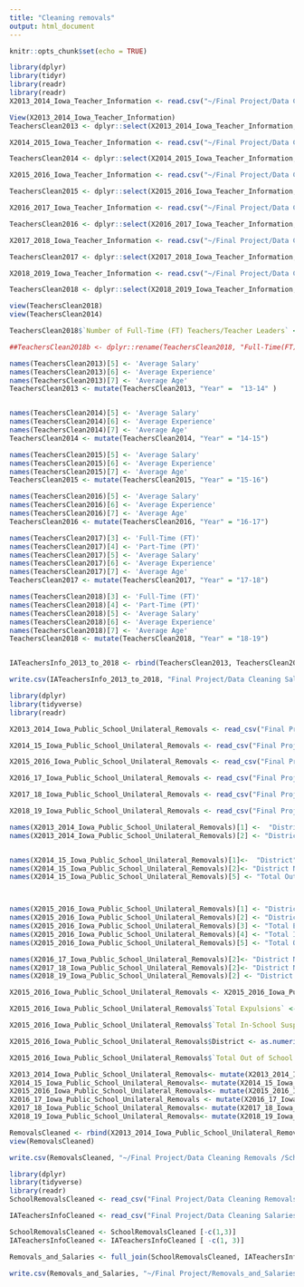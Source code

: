 ```yaml
---
title: "Cleaning removals"
output: html_document
---
```


```r
knitr::opts_chunk$set(echo = TRUE)
```

```r
library(dplyr)
library(tidyr)
library(readr)
library(readr)
X2013_2014_Iowa_Teacher_Information <- read.csv("~/Final Project/Data Cleaning Salaries /2013-2014 Iowa Teacher Information.csv")

View(X2013_2014_Iowa_Teacher_Information)
TeachersClean2013 <- dplyr::select(X2013_2014_Iowa_Teacher_Information, District, `District Name`, `Full-Time (FT)`, `Part-Time (PT)`, Average, `Average District Experience...24`, `FT Teacher Average Age`)

X2014_2015_Iowa_Teacher_Information <- read.csv("~/Final Project/Data Cleaning Salaries /2014-2015 Iowa Teacher Information.csv")

TeachersClean2014 <- dplyr::select(X2014_2015_Iowa_Teacher_Information, District, `District Name`, `Full-Time (FT)`, `Part-Time (PT)`, Average, `Average District Experience...24`, `FT Teacher Average Age`)

X2015_2016_Iowa_Teacher_Information <- read.csv("~/Final Project/Data Cleaning Salaries /2015-2016 Iowa Teacher Information.csv")

TeachersClean2015 <- dplyr::select(X2015_2016_Iowa_Teacher_Information, District, `District Name`, `Full-Time (FT)`, `Part-Time (PT)`, Average, `Average District Experience...24`, `FT Teacher Average Age`)

X2016_2017_Iowa_Teacher_Information <- read.csv("~/Final Project/Data Cleaning Salaries /2016-2017 Iowa Teacher Information.csv")

TeachersClean2016 <- dplyr::select(X2016_2017_Iowa_Teacher_Information, District, `District Name`, `Full-Time (FT)`, `Part-Time (PT)`, Average, `Average District Experience...24`, `FT Teacher Average Age`)

X2017_2018_Iowa_Teacher_Information <- read.csv("~/Final Project/Data Cleaning Salaries /2017-2018 Iowa Teacher Information.csv")

TeachersClean2017 <- dplyr::select(X2017_2018_Iowa_Teacher_Information, c(3, 4, 7, 8, 14, 25, 27))

X2018_2019_Iowa_Teacher_Information <- read.csv("~/Final Project/Data Cleaning Salaries /2018-2019 Iowa Teacher Information.csv")

TeachersClean2018 <- dplyr::select(X2018_2019_Iowa_Teacher_Information, c(3, 4, 7, 8, 14, 25, 27))

view(TeachersClean2018)
view(TeachersClean2014)

TeachersClean2018$`Number of Full-Time (FT) Teachers/Teacher Leaders` <- as.numeric(TeachersClean2018$`Number of Full-Time (FT) Teachers/Teacher Leaders`)

##TeachersClean2018b <- dplyr::rename(TeachersClean2018, "Full-Time(FT)" = "Number of Full-Time(FT) Teachers/Teacher Leaders", "Part-Time (PT)"= "Number of Part-Time (PT) Teachers/Teacher Leaders", "Average"= "FT Teacher/Teacher Leader Average Regular Salary", "Average Experience" = "FT Teacher/Teacher Leader Average District Experience", "Average Age"= "FT Teacher/Teacher Leader Averge Age")

names(TeachersClean2013)[5] <- 'Average Salary'
names(TeachersClean2013)[6] <- 'Average Experience'
names(TeachersClean2013)[7] <- 'Average Age'
TeachersClean2013 <- mutate(TeachersClean2013, "Year" =  "13-14" )


names(TeachersClean2014)[5] <- 'Average Salary'
names(TeachersClean2014)[6] <- 'Average Experience'
names(TeachersClean2014)[7] <- 'Average Age' 
TeachersClean2014 <- mutate(TeachersClean2014, "Year" = "14-15")

names(TeachersClean2015)[5] <- 'Average Salary'
names(TeachersClean2015)[6] <- 'Average Experience'
names(TeachersClean2015)[7] <- 'Average Age' 
TeachersClean2015 <- mutate(TeachersClean2015, "Year" = "15-16")

names(TeachersClean2016)[5] <- 'Average Salary'
names(TeachersClean2016)[6] <- 'Average Experience'
names(TeachersClean2016)[7] <- 'Average Age' 
TeachersClean2016 <- mutate(TeachersClean2016, "Year" = "16-17")

names(TeachersClean2017)[3] <- 'Full-Time (FT)'
names(TeachersClean2017)[4] <- 'Part-Time (PT)'
names(TeachersClean2017)[5] <- 'Average Salary'
names(TeachersClean2017)[6] <- 'Average Experience'
names(TeachersClean2017)[7] <- 'Average Age' 
TeachersClean2017 <- mutate(TeachersClean2017, "Year" = "17-18")

names(TeachersClean2018)[3] <- 'Full-Time (FT)'
names(TeachersClean2018)[4] <- 'Part-Time (PT)'
names(TeachersClean2018)[5] <- 'Average Salary'
names(TeachersClean2018)[6] <- 'Average Experience'
names(TeachersClean2018)[7] <- 'Average Age' 
TeachersClean2018 <- mutate(TeachersClean2018, "Year" = "18-19")


IATeachersInfo_2013_to_2018 <- rbind(TeachersClean2013, TeachersClean2014, TeachersClean2015, TeachersClean2016, TeachersClean2017, TeachersClean2018)

write.csv(IATeachersInfo_2013_to_2018, "Final Project/Data Cleaning Salaries /IATeachersInfoCleaned.csv")

```

```r
library(dplyr)
library(tidyverse)
library(readr)

X2013_2014_Iowa_Public_School_Unilateral_Removals <- read_csv("Final Project/Data Cleaning Removals /2013-2014 Iowa Public School Unilateral Removals.csv")

X2014_15_Iowa_Public_School_Unilateral_Removals <- read_csv("Final Project/Data Cleaning Removals /2014-15 Iowa Public School Unilateral Removals.csv")

X2015_2016_Iowa_Public_School_Unilateral_Removals <- read_csv("Final Project/Data Cleaning Removals /2015-2016 Iowa Public School Unilateral Removals.csv")

X2016_17_Iowa_Public_School_Unilateral_Removals <- read_csv("Final Project/Data Cleaning Removals /2016-17 Iowa Public School Unilateral Removals.csv")

X2017_18_Iowa_Public_School_Unilateral_Removals <- read_csv("Final Project/Data Cleaning Removals /2017-18 Iowa Public School Unilateral Removals.csv")

X2018_19_Iowa_Public_School_Unilateral_Removals <- read_csv("Final Project/Data Cleaning Removals /2018-19 Iowa Public School Unilateral Removals.csv") 
```

```r
names(X2013_2014_Iowa_Public_School_Unilateral_Removals)[1] <-  "District"
names(X2013_2014_Iowa_Public_School_Unilateral_Removals)[2] <- "District Name"


names(X2014_15_Iowa_Public_School_Unilateral_Removals)[1]<-  "District"
names(X2014_15_Iowa_Public_School_Unilateral_Removals)[2]<- "District Name"
names(X2014_15_Iowa_Public_School_Unilateral_Removals)[5] <- "Total Out of School Suspensions"



names(X2015_2016_Iowa_Public_School_Unilateral_Removals)[1] <- "District"
names(X2015_2016_Iowa_Public_School_Unilateral_Removals)[2] <- "District Name"
names(X2015_2016_Iowa_Public_School_Unilateral_Removals)[3] <- "Total Expulsions"
names(X2015_2016_Iowa_Public_School_Unilateral_Removals)[4] <- "Total In-School Suspensions"
names(X2015_2016_Iowa_Public_School_Unilateral_Removals)[5] <- "Total Out of School Suspensions"

names(X2016_17_Iowa_Public_School_Unilateral_Removals)[2]<- "District Name"
names(X2017_18_Iowa_Public_School_Unilateral_Removals)[2]<- "District Name"
names(X2018_19_Iowa_Public_School_Unilateral_Removals)[2] <- "District Name" 

X2015_2016_Iowa_Public_School_Unilateral_Removals <- X2015_2016_Iowa_Public_School_Unilateral_Removals[ -c(1,2,329,330),]

X2015_2016_Iowa_Public_School_Unilateral_Removals$`Total Expulsions` <- as.numeric(X2015_2016_Iowa_Public_School_Unilateral_Removals$`Total Expulsions`)

X2015_2016_Iowa_Public_School_Unilateral_Removals$`Total In-School Suspensions` <- as.numeric(X2015_2016_Iowa_Public_School_Unilateral_Removals$`Total In-School Suspensions`)

X2015_2016_Iowa_Public_School_Unilateral_Removals$District <- as.numeric(X2015_2016_Iowa_Public_School_Unilateral_Removals$District )

X2015_2016_Iowa_Public_School_Unilateral_Removals$`Total Out of School Suspensions` <- as.numeric(X2015_2016_Iowa_Public_School_Unilateral_Removals$`Total Out of School Suspensions`)
```

```r
X2013_2014_Iowa_Public_School_Unilateral_Removals<- mutate(X2013_2014_Iowa_Public_School_Unilateral_Removals, "Year" = "13-14")
X2014_15_Iowa_Public_School_Unilateral_Removals<- mutate(X2014_15_Iowa_Public_School_Unilateral_Removals, "Year" = "14-15")
X2015_2016_Iowa_Public_School_Unilateral_Removals<- mutate(X2015_2016_Iowa_Public_School_Unilateral_Removals, "Year" = "15-16")
X2016_17_Iowa_Public_School_Unilateral_Removals <- mutate(X2016_17_Iowa_Public_School_Unilateral_Removals, "Year" = "16-17")
X2017_18_Iowa_Public_School_Unilateral_Removals<- mutate(X2017_18_Iowa_Public_School_Unilateral_Removals, "Year" = "17-18")
X2018_19_Iowa_Public_School_Unilateral_Removals<- mutate(X2018_19_Iowa_Public_School_Unilateral_Removals, "Year" = "18-19")

RemovalsCleaned <- rbind(X2013_2014_Iowa_Public_School_Unilateral_Removals, X2014_15_Iowa_Public_School_Unilateral_Removals, X2015_2016_Iowa_Public_School_Unilateral_Removals, X2016_17_Iowa_Public_School_Unilateral_Removals, X2017_18_Iowa_Public_School_Unilateral_Removals, X2018_19_Iowa_Public_School_Unilateral_Removals)
view(RemovalsCleaned)
```


```r
write.csv(RemovalsCleaned, "~/Final Project/Data Cleaning Removals /SchoolRemovalsCleaned.csv")
```


```r
library(dplyr)
library(tidyverse)
library(readr)
SchoolRemovalsCleaned <- read_csv("Final Project/Data Cleaning Removals /SchoolRemovalsCleaned.csv")

IATeachersInfoCleaned <- read_csv("Final Project/Data Cleaning Salaries /IATeachersInfoCleaned.csv")

SchoolRemovalsCleaned <- SchoolRemovalsCleaned [-c(1,3)]
IATeachersInfoCleaned <- IATeachersInfoCleaned [ -c(1, 3)]

Removals_and_Salaries <- full_join(SchoolRemovalsCleaned, IATeachersInfoCleaned, by = c("District", "Year"))

write.csv(Removals_and_Salaries, "~/Final Project/Removals_and_Salaries.csv")
```
